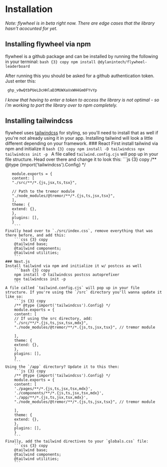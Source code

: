 # Installation
*Note: flywheel is in beta right now. There are edge cases that the library hasn't acocunted for yet.*

 ## Installing flywheel via npm
 flywheel is a github package and can be installed by running the following in your terminal:
    ``` bash {3} copy
    npm install @dylanintech/flywheel-leaderboard
    ```
    
 After running this you should be asked for a github authentication token. Just enter this:
   ``` bash {3) copy
    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
   ```
*I know that having to enter a token to access the library is not optimal - so i'm working to port the library over to npm completely.*
   
 ## Installing tailwindcss
flywheel uses [tailwindcss](https://tailwindcss.com/) for styling, so you'll need to install that as well if you're not already using it in your app. Installing tailwind will look a little different depending on your framework.
    ### React
    First install tailwind via npm and initialize it
        ```bash {3} copy
        npm install -D tailwindcss
        npx tailwindcss init -p
        ```
    A file called `tailwind.config.cjs` will pop up in your file structure. Head over there and change it to look this:
        ```js {3} copy
       /** @type {import('tailwindcss').Config} */

       module.exports = {
       content: [
       "./src/**/*.{js,jsx,ts,tsx}",

       // Path to the tremor module
       "./node_modules/@tremor/**/*.{js,ts,jsx,tsx}",
       ],
       theme: {
       extend: {},
       },
       plugins: [],
       }
        ```
    Finally head over to `./src/index.css`, remove everything that was there before, and add this:
        ```css {3} copy
        @tailwind base;
        @tailwind components;
        @tailwind utilities;
        ```
    ### Next.js
    Install tailwind via npm and initialize it w/ postcss as well
        ```bash {3} copy
        npm install -D tailwindcss postcss autoprefixer 
        npx tailwindcss init -p
        ```
    A file called `tailwind.config.cjs` will pop up in your file structure. If you're using the `/src` directory you'll wanna update it like so:
        ```js {3} copy
        /** @type {import('tailwindcss').Config} */
        module.exports = {
        content: [
        // If using the src directory, add:
        "./src/**/*.{js,ts,jsx,tsx,mdx}",
        "./node_modules/@tremor/**/*.{js,ts,jsx,tsx}", // tremor module

        ],
        theme: {
        extend: {},
        },
        plugins: [],
        }
        ```
    Using the `/app` directory? Update it to this then:
        ```js {3} copy
        /** @type {import('tailwindcss').Config} */
        module.exports = {
        content: [
        './pages/**/*.{js,ts,jsx,tsx,mdx}',
        './components/**/*.{js,ts,jsx,tsx,mdx}',
        './app/**/*.{js,ts,jsx,tsx,mdx}',
        "./node_modules/@tremor/**/*.{js,ts,jsx,tsx}", // tremor module

        ],
        theme: {
        extend: {},
        },
        plugins: [],
        }
        ```
    Finally, add the tailwind directives to your `globals.css` file:
        ```css {3} copy
        @tailwind base;
        @tailwind components;
        @tailwind utilities;
        ```
    
